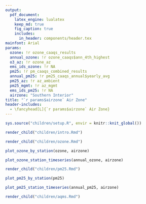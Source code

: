 ```yaml
---
output: 
  pdf_document:
    latex_engine: lualatex
    keep_md: true
    fig_caption: true
    includes:
      in_header: components/header.tex
mainfont: Arial
params:
  ozone: !r ozone_caaqs_results
  annual_ozone: !r ozone_caaqs$ann_4th_highest
  o3_az: !r ozone_az
  ems_ids_ozone: !r NA
  pm25: !r pm_caaqs_combined_results
  annual_pm25: !r pm25_caaqs_annual$yearly_avg
  pm25_az: !r az_ambient
  pm25_mgmt: !r az_mgmt
  ems_ids_pm25: !r NA
  airzone: "Southern Interior"
title: "`r params$airzone` Air Zone"
header-includes:
  - \fancyhead[L]{`r params$airzone` Air Zone}
---
```


<!-- Load functions, filter data to airzone -->

```r
sys.source("children/setup.R", envir = knitr::knit_global())
```

```r
render_child("children/intro.Rmd")
```

```r
render_child("children/ozone.Rmd")
```

<!-- Ozone by station -->

```r
plot_ozone_by_station(ozone, airzone)
```

<!-- Annual trends in ozone concentrations -->

```r

plot_ozone_station_timeseries(annual_ozone, airzone)

```

```r
render_child("children/pm25.Rmd")
```

<!-- PM2.5 by station -->

```r
plot_pm25_by_station(pm25)
```

<!-- PM Annual trends in PM 2.5 -->

```r
plot_pm25_station_timeseries(annual_pm25, airzone)
```

```r
render_child("children/aqms.Rmd")
```
